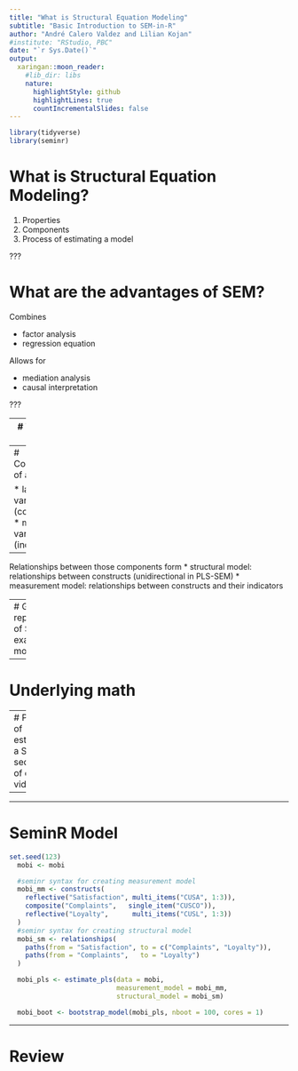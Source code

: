 ```yaml
---
title: "What is Structural Equation Modeling"
subtitle: "Basic Introduction to SEM-in-R"
author: "André Calero Valdez and Lilian Kojan"
#institute: "RStudio, PBC"
date: "`r Sys.Date()`"
output:
  xaringan::moon_reader:
    #lib_dir: libs
    nature:
      highlightStyle: github
      highlightLines: true
      countIncrementalSlides: false
---
```


```r
library(tidyverse)
library(seminr)
```


# What is Structural Equation Modeling?
1. Properties
2. Components
3. Process of estimating a model



???



# What are the advantages of SEM?

Combines

* factor analysis
* regression equation

Allows for

* mediation analysis
* causal interpretation

???


---
# Types of SEM

* CB-SEM
* VB-SEM / PLS-SEM


---
# Components of a SEM

* latent variables (constructs)
* manifest variables (indicators)

--
Relationships between those components form
* structural model: relationships between constructs (unidirectional in PLS-SEM)
* measurement model: relationships between constructs and their indicators


---
# Graphical representation of SEM - example with mobi data set


---

# Underlying math

---
# Process of estimating a SEM - sequence of our videos

---

---

# SeminR Model

```r
set.seed(123)
  mobi <- mobi

  #seminr syntax for creating measurement model
  mobi_mm <- constructs(
    reflective("Satisfaction", multi_items("CUSA", 1:3)),
    composite("Complaints",   single_item("CUSCO")),
    reflective("Loyalty",      multi_items("CUSL", 1:3))
  )
  #seminr syntax for creating structural model
  mobi_sm <- relationships(
    paths(from = "Satisfaction", to = c("Complaints", "Loyalty")),
    paths(from = "Complaints",   to = "Loyalty")
  )

  mobi_pls <- estimate_pls(data = mobi,
                           measurement_model = mobi_mm,
                           structural_model = mobi_sm)

  mobi_boot <- bootstrap_model(mobi_pls, nboot = 100, cores = 1)
```

---

# Review

